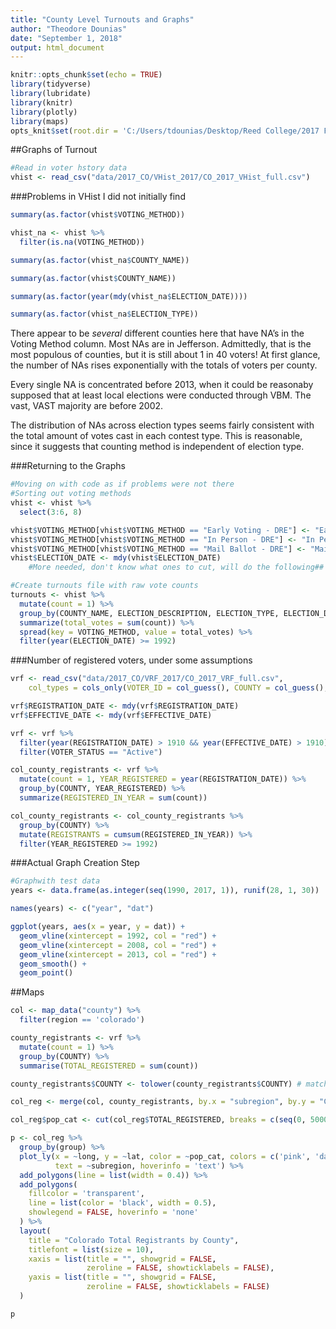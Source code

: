 ```yaml
---
title: "County Level Turnouts and Graphs"
author: "Theodore Dounias"
date: "September 1, 2018"
output: html_document
---
```


```r
knitr::opts_chunk$set(echo = TRUE)
library(tidyverse)
library(lubridate)
library(knitr)
library(plotly)
library(maps)
opts_knit$set(root.dir = 'C:/Users/tdounias/Desktop/Reed College/2017 Fall/MATH 243/Repos/Reed_Senior_Thesis/Data_and_results/')
```

##Graphs of Turnout
```r
#Read in voter hstory data
vhist <- read_csv("data/2017_CO/VHist_2017/CO_2017_VHist_full.csv")

```
   
###Problems in VHist I did not initially find
```r
summary(as.factor(vhist$VOTING_METHOD))

vhist_na <- vhist %>%
  filter(is.na(VOTING_METHOD))

summary(as.factor(vhist_na$COUNTY_NAME))

summary(as.factor(vhist$COUNTY_NAME))

summary(as.factor(year(mdy(vhist_na$ELECTION_DATE))))

summary(as.factor(vhist_na$ELECTION_TYPE))
```
There appear to be *several* different counties here that have NA's in the Voting Method column. Most NAs are in Jefferson. Admittedly, that is the most populous of counties, but it is still about 1 in 40 voters! At first glance, the number of NAs rises exponentially with the totals of voters per county.

Every single NA is concentrated before 2013, when it could be reasonaby supposed that at least local elections were conducted through VBM. The vast, VAST majority are before 2002. 

The distribution of NAs across election types seems fairly consistent with the total amount of votes cast in each contest type. This is reasonable, since it suggests that counting method is independent of election type. 

###Returning to the Graphs
```r
#Moving on with code as if problems were not there
#Sorting out voting methods
vhist <- vhist %>%
  select(3:6, 8)

vhist$VOTING_METHOD[vhist$VOTING_METHOD == "Early Voting - DRE"] <- "Early Voting" 
vhist$VOTING_METHOD[vhist$VOTING_METHOD == "In Person - DRE"] <- "In Person"
vhist$VOTING_METHOD[vhist$VOTING_METHOD == "Mail Ballot - DRE"] <- "Mail Ballot" 
vhist$ELECTION_DATE <- mdy(vhist$ELECTION_DATE)
    #More needed, don't know what ones to cut, will do the following##

#Create turnouts file with raw vote counts
turnouts <- vhist %>%
  mutate(count = 1) %>%
  group_by(COUNTY_NAME, ELECTION_DESCRIPTION, ELECTION_TYPE, ELECTION_DATE, VOTING_METHOD) %>%
  summarize(total_votes = sum(count)) %>%
  spread(key = VOTING_METHOD, value = total_votes) %>%
  filter(year(ELECTION_DATE) >= 1992)

```
     
###Number of registered voters, under some assumptions
```r
vrf <- read_csv("data/2017_CO/VRF_2017/CO_2017_VRF_full.csv", 
    col_types = cols_only(VOTER_ID = col_guess(), COUNTY = col_guess(), REGISTRATION_DATE = col_guess(), EFFECTIVE_DATE = col_guess(), VOTER_STATUS = col_guess()))

vrf$REGISTRATION_DATE <- mdy(vrf$REGISTRATION_DATE)
vrf$EFFECTIVE_DATE <- mdy(vrf$EFFECTIVE_DATE)

vrf <- vrf %>%
  filter(year(REGISTRATION_DATE) > 1910 && year(EFFECTIVE_DATE) > 1910) %>%
  filter(VOTER_STATUS == "Active")

col_county_registrants <- vrf %>%
  mutate(count = 1, YEAR_REGISTERED = year(REGISTRATION_DATE)) %>%
  group_by(COUNTY, YEAR_REGISTERED) %>%
  summarize(REGISTERED_IN_YEAR = sum(count))

col_county_registrants <- col_county_registrants %>%
  group_by(COUNTY) %>%
  mutate(REGISTRANTS = cumsum(REGISTERED_IN_YEAR)) %>%
  filter(YEAR_REGISTERED >= 1992)
```
   
###Actual Graph Creation Step
```r
#Graphwith test data
years <- data.frame(as.integer(seq(1990, 2017, 1)), runif(28, 1, 30))

names(years) <- c("year", "dat")

ggplot(years, aes(x = year, y = dat)) +
  geom_vline(xintercept = 1992, col = "red") +
  geom_vline(xintercept = 2008, col = "red") +
  geom_vline(xintercept = 2013, col = "red") +
  geom_smooth() +
  geom_point()
```


##Maps 
```r
col <- map_data("county") %>%
  filter(region == 'colorado')

county_registrants <- vrf %>%
  mutate(count = 1) %>%
  group_by(COUNTY) %>%
  summarise(TOTAL_REGISTERED = sum(count))

county_registrants$COUNTY <- tolower(county_registrants$COUNTY) # matching string

col_reg <- merge(col, county_registrants, by.x = "subregion", by.y = "COUNTY")

col_reg$pop_cat <- cut(col_reg$TOTAL_REGISTERED, breaks = c(seq(0, 500000, by = 100000)), labels=1:5)

p <- col_reg %>%
  group_by(group) %>%
  plot_ly(x = ~long, y = ~lat, color = ~pop_cat, colors = c('pink', 'dark red'),
          text = ~subregion, hoverinfo = 'text') %>%
  add_polygons(line = list(width = 0.4)) %>%
  add_polygons(
    fillcolor = 'transparent',
    line = list(color = 'black', width = 0.5),
    showlegend = FALSE, hoverinfo = 'none'
  ) %>%
  layout(
    title = "Colorado Total Registrants by County",
    titlefont = list(size = 10),
    xaxis = list(title = "", showgrid = FALSE,
                 zeroline = FALSE, showticklabels = FALSE),
    yaxis = list(title = "", showgrid = FALSE,
                 zeroline = FALSE, showticklabels = FALSE)
  )

p
```

